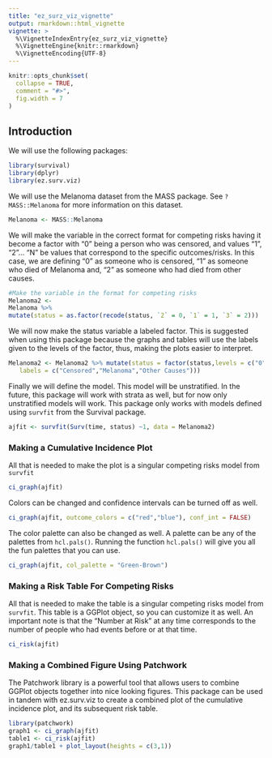 ---
title: "ez_surz_viz_vignette"
output: rmarkdown::html_vignette
vignette: >
  %\VignetteIndexEntry{ez_surz_viz_vignette}
  %\VignetteEngine{knitr::rmarkdown}
  %\VignetteEncoding{UTF-8}
---

```{r, include = FALSE}
knitr::opts_chunk$set(
  collapse = TRUE,
  comment = "#>",
  fig.width = 7
)
```

## Introduction  

We will use the following packages:  

```{r setup, message=FALSE,warning=FALSE}
library(survival)
library(dplyr)
library(ez.surv.viz)
```

We will use the Melanoma dataset from the MASS package. See `?MASS::Melanoma` for more information on this dataset.  

```{r}
Melanoma <- MASS::Melanoma
```

We will make the variable in the correct format for competing risks having it become a factor with "0" being a person who was censored, and values "1", "2"... "N" be values that correspond to the specific outcomes/risks. In this case, we are defining "0" as someone who is censored, "1" as someone who died of Melanoma and, "2" as someone who had died from other causes.  

```{r}
#Make the variable in the format for competing risks
Melanoma2 <- 
Melanoma %>% 
mutate(status = as.factor(recode(status, `2` = 0, `1` = 1, `3` = 2)))
```

We will now make the status variable a labeled factor. This is suggested when using this package because the graphs and tables will use the labels given to the levels of the factor, thus, making the plots easier to interpret.  

```{r}
Melanoma2 <- Melanoma2 %>% mutate(status = factor(status,levels = c("0","1","2"),
   labels = c("Censored","Melanoma","Other Causes")))
```

Finally we will define the model. This model will be unstratified. In the future, this package will work with strata as well, but for now only unstratified models will work. This package only works with models defined using `survfit` from the Survival package.

```{r}
ajfit <- survfit(Surv(time, status) ~1, data = Melanoma2)
```

### Making a Cumulative Incidence Plot  

All that is needed to make the plot is a singular competing risks model from `survfit`  

```{r}
ci_graph(ajfit)
```

Colors can be changed and confidence intervals can be turned off as well.  

```{r}
ci_graph(ajfit, outcome_colors = c("red","blue"), conf_int = FALSE)
```

The color palette can also be changed as well. A palette can be any of the palettes from `hcl.pals()`. Running the function `hcl.pals()` will give you all the fun palettes that you can use.  

```{r}
ci_graph(ajfit, col_palette = "Green-Brown")
```

### Making a Risk Table For Competing Risks  

All that is needed to make the table is a singular competing risks model from `survfit`. This table is a GGPlot object, so you can customize it as well. An important note is that the "Number at Risk" at any time corresponds to the number of people who had events before or at that time.  

```{r}
ci_risk(ajfit)
```

### Making a Combined Figure Using Patchwork 

The Patchwork library is a powerful tool that allows users to combine GGPlot objects together into nice looking figures. This package can be used in tandem with ez.surv.viz to create a combined plot of the cumulative incidence plot, and its subsequent risk table.  

```{r}
library(patchwork)
graph1 <- ci_graph(ajfit)
table1 <- ci_risk(ajfit)
graph1/table1 + plot_layout(heights = c(3,1))
```

